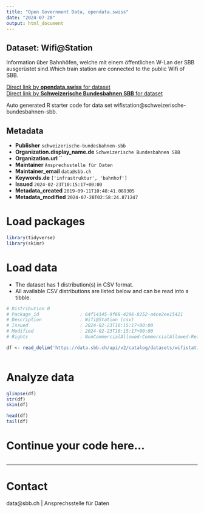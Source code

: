 ```yaml
---
title: "Open Government Data, opendata.swiss"
date: "2024-07-28"
output: html_document
---
```


## Dataset: Wifi@Station

Information über Bahnhöfen, welche mit einem öffentlichen W-Lan der SBB ausgerüstet sind.Which train station are connected to the public Wifi of SBB. 

[Direct link by **opendata.swiss** for dataset](https://opendata.swiss/de/dataset/wifistation1)<br>
[Direct link by **Schweizerische Bundesbahnen SBB** for dataset](https://data.sbb.ch/explore/dataset/wifistation/)

Auto generated R starter code for data set wifistation@schweizerische-bundesbahnen-sbb.

## Metadata

- **Publisher** `schweizerische-bundesbahnen-sbb`
- **Organization.display_name.de** `Schweizerische Bundesbahnen SBB`
- **Organization.url** ``
- **Maintainer** `Ansprechsstelle für Daten`
- **Maintainer_email** `data@sbb.ch`
- **Keywords.de** `['infrastruktur', 'bahnhof']`
- **Issued** `2024-02-23T10:15:17+00:00`
- **Metadata_created** `2019-09-11T10:48:41.089305`
- **Metadata_modified** `2024-07-28T02:58:24.871247`


# Load packages

```r

library(tidyverse)
library(skimr)

```

# Load data

-   The dataset has 1 distribution(s) in CSV format.
-   All available CSV distributions are listed below and can be read into a tibble.

```r

# Distribution 0
# Package_id               : 64f14145-9f68-4296-8252-a4ce2ee15421
# Description              : Wifi@Station (csv)
# Issued                   : 2024-02-23T10:15:17+00:00
# Modified                 : 2024-02-23T10:15:17+00:00
# Rights                   : NonCommercialAllowed-CommercialAllowed-ReferenceRequired

df <- read_delim('https://data.sbb.ch/api/v2/catalog/datasets/wifistation/exports/csv')



```

# Analyze data

```r

glimpse(df)
str(df)
skim(df)

head(df)
tail(df)

```

# Continue your code here...

```r

```

------------------------------------------------------------------------

# Contact

data@sbb.ch | Ansprechsstelle für Daten
